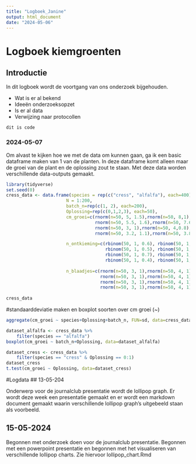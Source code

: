 ```yaml
---
title: "Logboek_Janine"
output: html_document
date: "2024-05-06"
---
```


# Logboek kiemgroenten

## Introductie

In dit logboek wordt de voortgang van ons onderzoek bijgehouden.

- Wat is er al bekend
- Ideeën onderzoeksopzet
- Is er al data
- Verwijzing naar protocollen



`dit is code`

### 2024-05-07
Om alvast te kijken hoe we met de data om kunnen gaan, ga ik een basic dataframe maken van 1 van de planten.
In deze dataframe komt alleen maar de groei van de plant en de oplossing zout te staan.
Met deze data worden verschillende data-outputs gemaakt.


```r
library(tidyverse)
set.seed(0)
cress_data <- data.frame(species = rep(c("cress", "alfalfa"), each=400),
                       N = 1:200,
                       batch_n=rep(c(1, 2), each=200),
                       Oplossing=rep(c(0,1,2,3), each=50),
                       cm_groei=c(rnorm(n=50, 5, 1.5),rnorm(n=50, 8,1),rnorm(n=50, 3, 2),rnorm(n=50, 1,0.5), #cress batch 1
                                  rnorm(n=50, 5.5, 1.6),rnorm(n=50, 7.6,1.2),rnorm(n=50, 2.8, 2.1),rnorm(n=50, 1.2,0.6), #cress batch 2
                                  rnorm(n=50, 3, 1),rnorm(n=50, 4,0.8),rnorm(n=50, 2, 0.5),rnorm(n=50, 1,0.2),#alfalfa batch 1
                                  rnorm(n=50, 3.2, 1.1),rnorm(n=50, 3.8,1.1),rnorm(n=50, 2.1, 0.4),rnorm(n=50, 1.2,0.1)), #alfalfa batch 2

                       n_ontkieming=c(rbinom(50, 1, 0.6), rbinom(50, 1, 0.8), rbinom(50, 1, 0.4), rbinom(50, 1, 0.2),
                                      rbinom(50, 1, 0.5), rbinom(50, 1, 0.7), rbinom(50, 1, 0.5), rbinom(50, 1, 0.25),
                                      rbinom(50, 1, 0.7), rbinom(50, 1, 0.9), rbinom(50, 1, 0.3), rbinom(50, 1, 0.3),
                                      rbinom(50, 1, 0.4), rbinom(50, 1, 0.8), rbinom(50, 1, 0.6), rbinom(50, 1, 0.35)),
                       
                       n_blaadjes=c(rnorm(n=50, 3, 1),rnorm(n=50, 4, 1),rnorm(n=50, 2, 1),rnorm(n=50, 1, 0.5), # C batch 1
                                    rnorm(n=50, 3, 1),rnorm(n=50, 4, 1),rnorm(n=50, 2, 1),rnorm(n=50, 1, 0.5), # C batch 2
                                    rnorm(n=50, 3, 1),rnorm(n=50, 4, 1),rnorm(n=50, 2, 1),rnorm(n=50, 1, 0.5), # A batch 1
                                    rnorm(n=50, 3, 1),rnorm(n=50, 4, 1),rnorm(n=50, 2, 1),rnorm(n=50, 1, 0.5))) # A batch 2
                        
cress_data
```

#standaarddeviatie maken en boxplot soorten over cm groei (~)

```r
aggregate(cm_groei ~ species+Oplossing+batch_n, FUN=sd, data=cress_data)
```


```r
dataset_alfalfa <- cress_data %>%
    filter(species == "alfalfa")
boxplot(cm_groei ~ batch_n+Oplossing, data=dataset_alfalfa)
```
```r
dataset_cress <- cress_data %>%
    filter(species == "cress" & Oplossing == 0:1)
dataset_cress
t.test(cm_groei ~ Oplossing, data=dataset_cress)

```


#Logdata
## 13-05-204

Onderwerp voor de journalclub presentatie wordt de lollipop graph. Er wordt deze week een presentatie gemaakt en er wordt een markdown document gemaakt waarin verschillende lollipop graph's uitgebeeld staan als voorbeeld.

## 15-05-2024

Begonnen met onderzoek doen voor de journalclub presentatie. Begonnen met een powerpoint presentatie en begonnen met het visualiseren van verschillende lollipop charts. Zie hiervoor lollipop_chart.Rmd





